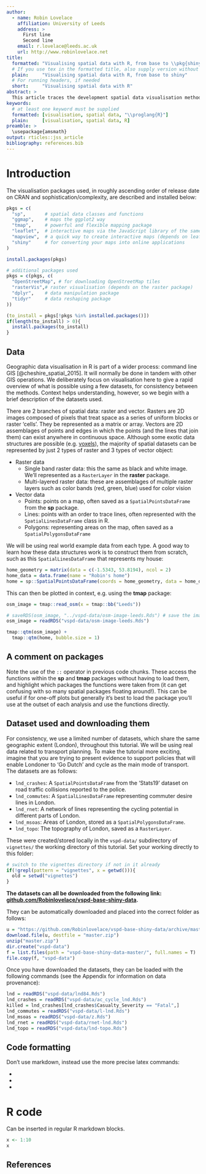 ```yaml
---
author:
  - name: Robin Lovelace
    affiliation: University of Leeds
    address: >
      First line
      Second line
    email: r.lovelace@leeds.ac.uk
    url: http://www.robinlovelace.net
title:
  formatted: "Visualising spatial data with R, from base to \\pkg{shiny}"
  # If you use tex in the formatted title, also supply version without
  plain:     "Visualising spatial data with R, from base to shiny"
  # For running headers, if needed
  short:     "Visualising spatial data with R"
abstract: >
  This article traces the development spatial data visualisation methods and capabilities in statistical statistical software since the beginning of the 21^st^ Century. Although the focus is on R, the progression from rudimentary and inflexible bitmap images to interactive online maps is applicable to other languages for statistical programming. The paper is primarily a historical review of the evolving state of the art, with the finding that making informative and aesthetically pleasing maps with R has become a more intuitive and interactive process over time. A secondary purpose of the paper is dissemination of best practice (with reproducible and extensible examples) in the field with a view to the future developments in the context of R's rapidly evolving spatial capabilities.
keywords:
  # at least one keyword must be supplied
  formatted: [visualisation, spatial data, "\\proglang{R}"]
  plain:     [visualisation, spatial data, R]
preamble: >
  \usepackage{amsmath}
output: rticles::jss_article
bibliography: references.bib
---
```


# Introduction

The visualisation packages used, in roughly ascending order of release date on CRAN and sophistication/complexity, are described and installed below:

```r
pkgs = c(
  "sp",       # spatial data classes and functions
  "ggmap",    # maps the ggplot2 way
  "tmap",     # powerful and flexible mapping package
  "leaflet",  # interactive maps via the JavaScript library of the same name
  "mapview",  # a quick way to create interactive maps (depends on leaflet)
  "shiny"     # for converting your maps into online applications
)
```

```r
install.packages(pkgs)
```


```r
# additional packages used
pkgs = c(pkgs, c(
  "OpenStreetMap", # for downloading OpenStreetMap tiles 
  "rasterVis",# raster visualisation (depends on the raster package)
  "dplyr",    # data manipulation package
  "tidyr"     # data reshaping package
))

(to_install = pkgs[!pkgs %in% installed.packages()])
if(length(to_install) > 0){
  install.packages(to_install)
}
```


## Data

Geographic data visualisation in R is part of a wider process: command line GIS [@cheshire_spatial_2015]. It will normally be done in tandem with other GIS operations. We deliberately focus on visualisation here to give a rapid overview of what is possible using a few datasets, for consistency between the methods. Context helps understanding, however, so we begin with a brief description of the datasets used.

There are 2 branches of spatial data: raster and vector. Rasters are 2D images composed of pixels that treat space as a series of uniform blocks or raster 'cells'. They be represented as a matrix or array. Vectors are 2D assemblages of points and edges in which the points (and the lines that join them) can exist anywhere in continuous space. Although some exotic data structures are possible (e.g. [voxels](https://en.wikipedia.org/wiki/Voxel)), the majority of spatial datasets can be represented by just 2 types of raster and 3 types of vector object:

- Raster data
    - Single band raster data: this the same as black and white image. We'll represented as a `RasterLayer` in the **raster** package.
    - Multi-layered raster data: these are assemblages of multiple raster layers such as color bands (red, green, blue) used for color vision

- Vector data
    - Points: points on a map, often saved as a `SpatialPointsDataFrame` from the **sp** package.
    - Lines: points with an order to trace lines, often represented with the `SpatialLinesDataFrame` class in R.
    - Polygons: representing areas on the map, often saved as a `SpatialPolygonsDataFrame`
  
We will be using real world example data from each type. A good way to learn how these data structures work is to construct them from scratch, such as this `SpatialLinesDataFrame` that represents my house:

```r
home_geometry = matrix(data = c(-1.5343, 53.8194), ncol = 2)
home_data = data.frame(name = "Robin's home")
home = sp::SpatialPointsDataFrame(coords = home_geometry, data = home_data)
```

This can then be plotted in context, e.g. using the **tmap** package:

```r
osm_image = tmap::read_osm(x = tmap::bb("Leeds"))
```

```r
# saveRDS(osm_image, "../vspd-data/osm-image-leeds.Rds") # save the image
osm_image = readRDS("vspd-data/osm-image-leeds.Rds")
```

```r
tmap::qtm(osm_image) +
  tmap::qtm(home, bubble.size = 1) 
```

## A comment on packages

Note the use of the `::` operator in previous code chunks. These access the functions within the **sp** and **tmap** packages without having to load them, and highlight which packages the functions were taken from (it can get confusing with so many spatial packages floating around!). This can be useful if for one-off plots but generally it's best to load the package you'll use at the outset of each analysis and use the functions directly.

## Dataset used and downloading them

For consistency, we use a limited number of datasets, which share the same geographic extent (London), throughout this tutorial. We will be using real data related to transport planning. To make the tutorial more exciting, imagine that you are trying to present evidence to support policies that will enable Londoner to 'Go Dutch' and cycle as the main mode of transport. The datasets are as follows:

- `lnd_crashes`: A `SpatialPointsDataFrame` from the 'Stats19' dataset on road traffic collisions reported to the police.
- `lnd_commutes`: A `SpatialLinesDataFrame` representing commuter desire lines in London.
- `lnd_rnet`: A network of lines representing the cycling potential in different parts of London.
- `lnd_msoas`: Areas of London, stored as a `SpatialPolygonsDataFrame`.
- `lnd_topo`: The topography of London, saved as a `RasterLayer`.

These were created/stored locally in the `vspd-data/` subdirectory of `vignettes/` the working directory of this tutorial. Set your working directly to this folder:

```r
# switch to the vignettes directory if not in it already
if(!grepl(pattern = "vignettes", x = getwd())){
  old = setwd("vignettes")
}
```

**The datasets can all be downloaded from the following link: [github.com/Robinlovelace/vspd-base-shiny-data](https://github.com/Robinlovelace/vspd-base-shiny-data).**

They can be automatically downloaded and placed into the correct folder as follows:

```r
u = "https://github.com/Robinlovelace/vspd-base-shiny-data/archive/master.zip"
download.file(u, destfile = "master.zip")
unzip("master.zip")
dir.create("vspd-data")
f = list.files(path = "vspd-base-shiny-data-master/", full.names = T)
file.copy(f, "vspd-data")
```

Once you have downloaded the datasets, they can be loaded with the following commands (see the Appendix for information on data provenance): 

```r
lnd = readRDS("vspd-data/lnd84.Rds")
lnd_crashes = readRDS("vspd-data/ac_cycle_lnd.Rds")
killed = lnd_crashes[lnd_crashes$Casualty_Severity == "Fatal",]
lnd_commutes = readRDS("vspd-data/l-lnd.Rds")
lnd_msoas = readRDS("vspd-data/z.Rds")
lnd_rnet = readRDS("vspd-data/rnet-lnd.Rds")
lnd_topo = readRDS("vspd-data/lnd-topo.Rds")
```

## Code formatting

Don't use markdown, instead use the more precise latex commands:

* \proglang{Java}
* \pkg{plyr}
* \code{print("abc")}

# R code

Can be inserted in regular R markdown blocks.

```r
x <- 1:10
x
```

## References
